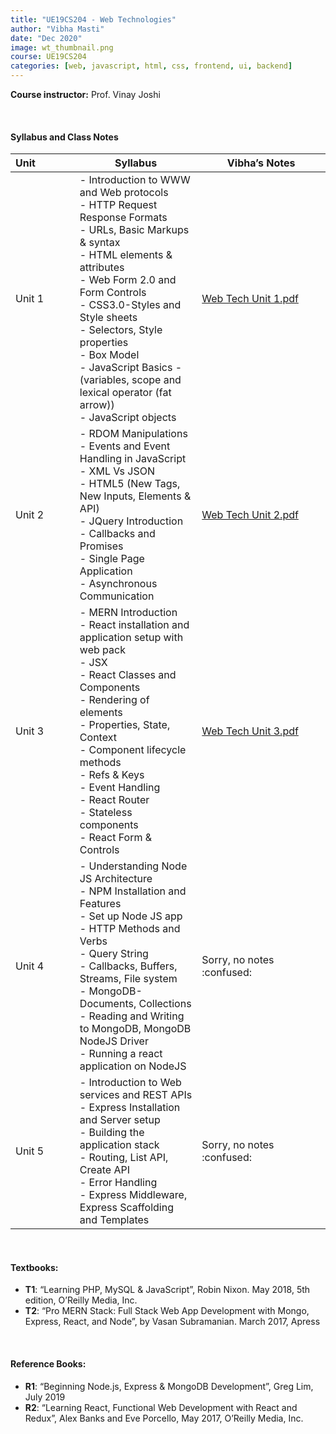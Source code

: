 ```yaml
---
title: "UE19CS204 - Web Technologies"
author: "Vibha Masti"
date: "Dec 2020"
image: wt_thumbnail.png
course: UE19CS204
categories: [web, javascript, html, css, frontend, ui, backend]
---
```


**Course instructor:** Prof. Vinay Joshi

<br>


#### Syllabus and Class Notes

| Unit              | Syllabus                         |       Vibha's Notes                |
| :---------------- | -------------------------------- | ---------------------------------- |
| Unit 1            | - Introduction to WWW and Web protocols \
                      - HTTP Request Response Formats \
                      - URLs, Basic Markups & syntax \
                      - HTML elements & attributes \
                      - Web Form 2.0 and Form Controls \
                      - CSS3.0-Styles and Style sheets \
                      - Selectors, Style properties \
                      - Box Model \
                      - JavaScript Basics - (variables, scope and \
                        lexical operator (fat arrow)) \
                      - JavaScript objects   | [Web Tech Unit 1.pdf](Unit%201%20Class%20Notes.pdf) |
| Unit 2            | - RDOM Manipulations \
                      - Events and Event Handling in JavaScript \
                      - XML Vs JSON \
                      - HTML5 (New Tags, New Inputs, Elements & API) \
                      - JQuery Introduction \
                      - Callbacks and Promises \
                      - Single Page Application \
                      - Asynchronous Communication | [Web Tech Unit 2.pdf](Unit%202%20Class%20Notes.pdf) |
| Unit 3            | - MERN Introduction \
                      - React installation and application setup with web pack \
                      - JSX \
                      - React Classes and Components \
                      - Rendering of elements \
                      - Properties, State, Context \
                      - Component lifecycle methods \
                      - Refs & Keys \
                      - Event Handling \
                      - React Router \
                      - Stateless components \
                      - React Form & Controls   | [Web Tech Unit 3.pdf](Unit%203%20Class%20Notes.pdf) |
| Unit 4            | - Understanding Node JS Architecture \
                      - NPM Installation and Features \
                      - Set up Node JS app \
                      - HTTP Methods and Verbs \
                      - Query String \
                      - Callbacks, Buffers, Streams, File system \
                      - MongoDB-Documents, Collections \
                      - Reading and Writing to MongoDB, MongoDB NodeJS Driver \
                      - Running a react application on NodeJS  | Sorry, no notes :confused: |
| Unit 5            | - Introduction to Web services and REST APIs \
                      - Express Installation and Server setup \
                      - Building the application stack \
                      - Routing, List API, Create API \
                      - Error Handling \
                      - Express Middleware, Express Scaffolding and Templates | Sorry, no notes :confused: |


<br>


#### Textbooks: 

-  **T1**: "Learning PHP, MySQL & JavaScript", Robin Nixon. May 2018, 5th edition, O'Reilly Media, Inc.
-  **T2**: "Pro MERN Stack: Full Stack Web App Development with Mongo, Express, React, and Node", by Vasan Subramanian. March 2017, Apress

<br>

#### Reference Books:

- **R1**: "Beginning Node.js, Express & MongoDB Development", Greg Lim, July 2019
- **R2**: "Learning React, Functional Web Development with React and Redux", Alex Banks and Eve Porcello, May 2017, O'Reilly Media, Inc.

<br>
